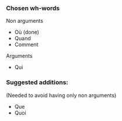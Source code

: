 ### Chosen wh-words

Non arguments

- Où (done)
- Quand
- Comment

Arguments

- Qui

### Suggested additions:

(Needed to avoid having only non arguments)

- Que
- Quoi
